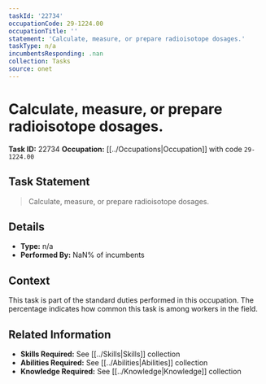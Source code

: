 ```yaml
---
taskId: '22734'
occupationCode: 29-1224.00
occupationTitle: ''
statement: 'Calculate, measure, or prepare radioisotope dosages.'
taskType: n/a
incumbentsResponding: .nan
collection: Tasks
source: onet
---
```

# Calculate, measure, or prepare radioisotope dosages.

**Task ID:** 22734
**Occupation:** [[../Occupations|Occupation]] with code `29-1224.00`

## Task Statement

> Calculate, measure, or prepare radioisotope dosages.

## Details

- **Type:** n/a
- **Performed By:** NaN% of incumbents

## Context

This task is part of the standard duties performed in this occupation. The percentage indicates how common this task is among workers in the field.

## Related Information

- **Skills Required:** See [[../Skills|Skills]] collection
- **Abilities Required:** See [[../Abilities|Abilities]] collection
- **Knowledge Required:** See [[../Knowledge|Knowledge]] collection
